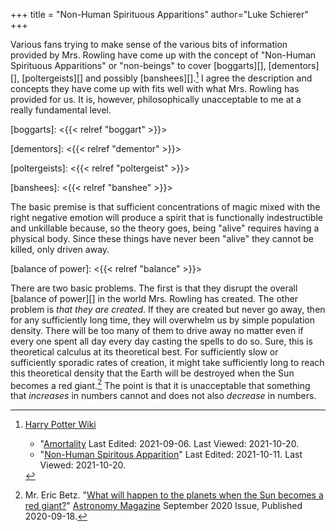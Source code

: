 +++
title = "Non-Human Spirituous Apparitions"
author="Luke Schierer"
+++

Various fans trying to make sense of the various bits of information provided by
Mrs. Rowling have come up with the concept of "Non-Human Spirituous Apparitions"
or "non-beings" to cover [boggarts][], [dementors][], [poltergeists][] and
possibly [banshees][].[^211020-8]  I agree the description and concepts they
have come up with fits well with what Mrs. Rowling has provided for us.  It is,
however, philosophically unacceptable to me at a really fundamental level.  

[boggarts]: <{{< relref "boggart" >}}>

[dementors]: <{{< relref "dementor" >}}>

[poltergeists]: <{{< relref "poltergeist" >}}>

[banshees]: <{{< relref "banshee" >}}>

The basic premise is that sufficient concentrations of magic mixed with the
right negative emotion will produce a spirit that is functionally indestructible
and unkillable because, so the theory goes, being "alive" requires having a
physical body.  Since these things have never been "alive" they cannot be
killed, only driven away.  

[balance of power]: <{{< relref "balance" >}}>

There are two basic problems.  The first is that they disrupt the overall
[balance of power][] in the world Mrs. Rowling has created.  The other problem
is *that they are created*.  If they are created but never go away, then for
any sufficiently long time, they will overwhelm us by simple population
density.  There will be too many of them to drive away no matter even if every
one spent all day every day casting the spells to do so.  Sure, this is
theoretical calculus at its theoretical best.  For sufficiently slow or
sufficiently sporadic rates of creation, it might take sufficiently long to
reach this theoretical density that the Earth will be destroyed when the Sun
becomes a red giant.[^211020-9]  The point is that it is unacceptable that
something that *increases* in numbers cannot and does not also *decrease*
in numbers. 

[^211020-9]: Mr. Eric Betz.
    "[What will happen to the planets when the Sun becomes a red
    giant?](https://astronomy.com/magazine/ask-astro/2020/09/what-will-happen-to-the-planets-when-the-sun-becomes-a-red-giant)"
    [Astronomy Magazine](https://astronomy.com/) September 2020 Issue, Published
    2020-09-18.  

[^211020-8]: [Harry Potter Wiki](https://harrypotter.fandom.com/wiki/)
    * "[Amortality](https://harrypotter.fandom.com/wiki/Amortality)
      Last Edited: 2021-09-06. Last Viewed: 2021-10-20.
    * "[Non-Human Spiritous Apparition](https://harrypotter.fandom.com/wiki/Non-Human_Spiritous_Apparition)"
      Last Edited: 2021-10-11. Last Viewed: 2021-10-20.

